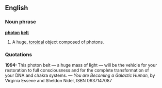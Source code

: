 ==English==

===Noun phrase===
'''[[photon]] [[belt]]'''

# {{pseudoscience}} A huge, [[toroidal]] object composed of photons.
{{seeCites}}

===Quotations===
'''1994:''' This photon belt &mdash; a huge mass of light &mdash; will be the vehicle for your restoration to full consciousness and for the complete transformation of your DNA and chakra systems.  &mdash; ''You are Becoming a Galactic Human'', by Virginia Essene and Sheldon Nidel, ISBN 0937147087
{{Rfd}}